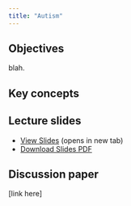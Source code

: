 ```yaml
---
title: "Autism"
---
```


## Objectives

blah.

::: {.callout-note icon="false"}
## Key concepts


:::

## Lecture slides

- [View Slides](slides/week12/12_autism_slides.html){target="_blank"} (opens in new tab)
- [Download Slides PDF](slides/week12/12_autism_slides.pdf){download="12_autism_slides.pdf"}

## Discussion paper

[link here]
